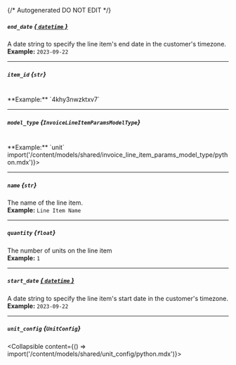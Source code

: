 {/* Autogenerated DO NOT EDIT  */}

##### `end_date` [*{ `datetime` }*](https://docs.python.org/3/library/datetime.html#datetime-objects)
A date string to specify the line item's end date in the customer's timezone.
<br/>
**Example:** `2023-09-22`

---
##### `item_id` *{`str`}*
<br/>
**Example:** `4khy3nwzktxv7`

---
##### `model_type` *{`InvoiceLineItemParamsModelType`}*
<br/>
**Example:** `unit`
<Collapsible content={() => import('/content/models/shared/invoice_line_item_params_model_type/python.mdx')}>
</Collapsible>

---
##### `name` *{`str`}*
The name of the line item.
<br/>
**Example:** `Line Item Name`

---
##### `quantity` *{`float`}*
The number of units on the line item
<br/>
**Example:** `1`

---
##### `start_date` [*{ `datetime` }*](https://docs.python.org/3/library/datetime.html#datetime-objects)
A date string to specify the line item's start date in the customer's timezone.
<br/>
**Example:** `2023-09-22`

---
##### `unit_config` *{`UnitConfig`}*
<Collapsible content={() => import('/content/models/shared/unit_config/python.mdx')}>
</Collapsible>


